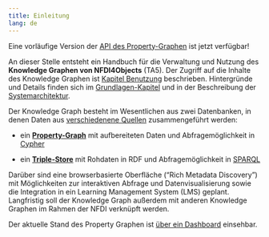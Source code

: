 ```yaml
---
title: Einleitung
lang: de
---
```


::: {.callout-tip}
Eine vorläufige Version der [API des Property-Graphen](cypher.qmd) ist jetzt verfügbar!
:::

An dieser Stelle entsteht ein Handbuch für die Verwaltung und Nutzung des **Knowledge Graphen von NFDI4Objects** (TA5).  Der Zugriff auf die Inhalte des Knowledge Graphen ist [Kapitel Benutzung](usage.qmd) beschrieben.  Hintergründe und Details finden sich im [Grundlagen-Kapitel](basics.qmd) und in der Beschreibung der [Systemarchitektur](architecture.qmd).

Der Knowledge Graph besteht im Wesentlichen aus zwei Datenbanken, in denen Daten aus [verschiedenene Quellen](sources.qmd) zusammengeführt werden:

- ein **[Property-Graph](#property-graph)** mit aufbereiteten Daten und Abfragemöglichkeit in [Cypher](cypher.qmd)

- ein **[Triple-Store](#triple-store)** mit Rohdaten in RDF und Abfragemöglichkeit in [SPARQL](sparql.qmd)

Darüber sind eine browserbasierte Oberfläche ("Rich Metadata Discovery") mit Möglichkeiten zur interaktiven Abfrage und Datenvisualisierung sowie die Integration in ein Learning Management System (LMS) geplant. Langfristig soll der Knowledge Graph außerdem mit anderen Knowledge Graphen im Rahmen der NFDI verknüpft werden.

Der aktuelle Stand des Property Graphen ist [über ein Dashboard](status.qmd) einsehbar. 
